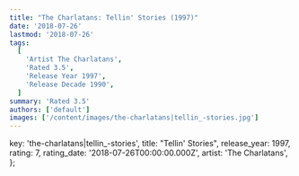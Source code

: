 ```yaml
---
title: "The Charlatans: Tellin' Stories (1997)"
date: '2018-07-26'
lastmod: '2018-07-26'
tags:
  [
    'Artist The Charlatans',
    'Rated 3.5',
    'Release Year 1997',
    'Release Decade 1990',
  ]
summary: 'Rated 3.5'
authors: ['default']
images: ['/content/images/the-charlatans|tellin_-stories.jpg']
---
```


  key: 'the-charlatans|tellin_-stories',
  title: "Tellin' Stories",
  release_year: 1997,
  rating: 7,
  rating_date: '2018-07-26T00:00:00.000Z',
  artist: 'The Charlatans',
};

<MusicRating data={data} />
